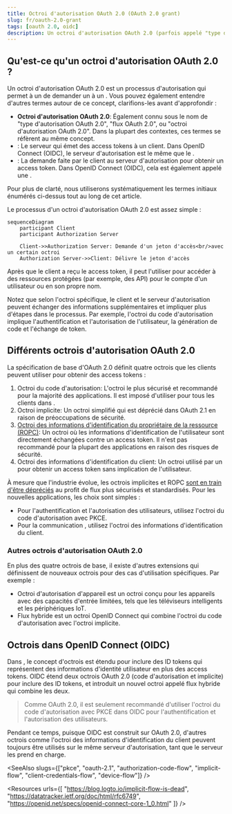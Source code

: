 ```yaml
---
title: Octroi d'autorisation OAuth 2.0 (OAuth 2.0 grant)
slug: fr/oauth-2.0-grant
tags: [oauth 2.0, oidc]
description: Un octroi d'autorisation OAuth 2.0 (parfois appelé "type d'autorisation OAuth 2.0" ou "flux OAuth 2.0"), est une méthode utilisée par les clients pour obtenir un access token (jeton d'accès) auprès d'un authorization server (serveur d'autorisation). C'est une partie essentielle pour les clients OAuth afin d'authentifier et autoriser les identités.
---
```


## Qu'est-ce qu'un octroi d'autorisation OAuth 2.0 ?

Un octroi d'autorisation OAuth 2.0 est un processus d'autorisation qui permet à un <Ref slug="client" /> de demander un <Ref slug="access-token" /> à un <Ref slug="authorization-server" />. Vous pouvez également entendre d'autres termes autour de ce concept, clarifions-les avant d'approfondir :

- **Octroi d'autorisation OAuth 2.0**: Également connu sous le nom de "type d'autorisation OAuth 2.0", "flux OAuth 2.0", ou "octroi d'autorisation OAuth 2.0". Dans la plupart des contextes, ces termes se réfèrent au même concept.
- <Ref slug="authorization-server" />: Le serveur qui émet des access tokens à un client. Dans OpenID Connect (OIDC), le serveur d'autorisation est le même que le <Ref slug="openid-connect" headingId="openid-provider-op" />.
- <Ref slug="authorization-request" />: La demande faite par le client au serveur d'autorisation pour obtenir un access token. Dans OpenID Connect (OIDC), cela est également appelé une <Ref slug="authentication-request" />.

Pour plus de clarté, nous utiliserons systématiquement les termes initiaux énumérés ci-dessus tout au long de cet article.

Le processus d'un octroi d'autorisation OAuth 2.0 est assez simple :

```mermaid
sequenceDiagram
    participant Client
    participant Authorization Server

    Client->>Authorization Server: Demande d'un jeton d'accès<br/>avec un certain octroi
    Authorization Server->>Client: Délivre le jeton d'accès
```

Après que le client a reçu le access token, il peut l'utiliser pour accéder à des ressources protégées (par exemple, des API) pour le compte d'un utilisateur ou en son propre nom.

Notez que selon l'octroi spécifique, le client et le serveur d'autorisation peuvent échanger des informations supplémentaires et impliquer plus d'étapes dans le processus. Par exemple, l'<Ref slug="authorization-code-flow">octroi du code d'autorisation</Ref> implique l'authentification et l'autorisation de l'utilisateur, la génération de code et l'échange de token.

## Différents octrois d'autorisation OAuth 2.0

La spécification de base d'OAuth 2.0 définit quatre octrois que les clients peuvent utiliser pour obtenir des access tokens :

1. <Ref slug="authorization-code-flow">Octroi du code d'autorisation</Ref>: L'octroi le plus sécurisé et recommandé pour la majorité des applications. Il est imposé d'utiliser <Ref slug="pkce" /> pour tous les clients dans <Ref slug="oauth-2.1" />.
2. <Ref slug="implicit-flow">Octroi implicite</Ref>: Un octroi simplifié qui est déprécié dans OAuth 2.1 en raison de préoccupations de sécurité.
3. [Octroi des informations d'identification du propriétaire de la ressource (ROPC)](https://datatracker.ietf.org/doc/html/rfc6749#section-4.3): Un octroi où les informations d'identification de l'utilisateur sont directement échangées contre un access token. Il n'est pas recommandé pour la plupart des applications en raison des risques de sécurité.
4. <Ref slug="client-credentials-flow">Octroi des informations d'identification du client</Ref>: Un octroi utilisé par un <Ref slug="client" headingId="confidential-clients" /> pour obtenir un access token sans implication de l'utilisateur.

À mesure que l'industrie évolue, les octrois implicites et ROPC [sont en train d'être dépréciés](https://blog.logto.io/oauth-2-1) au profit de flux plus sécurisés et standardisés. Pour les nouvelles applications, les choix sont simples :

- Pour l'authentification et l'autorisation des utilisateurs, utilisez l'octroi du code d'autorisation avec PKCE.
- Pour la communication <Ref slug="machine-to-machine" />, utilisez l'octroi des informations d'identification du client.

### Autres octrois d'autorisation OAuth 2.0

En plus des quatre octrois de base, il existe d'autres extensions qui définissent de nouveaux octrois pour des cas d'utilisation spécifiques. Par exemple :

- <Ref slug="device-flow">Octroi d'autorisation d'appareil</Ref> est un octroi conçu pour les appareils avec des capacités d'entrée limitées, tels que les téléviseurs intelligents et les périphériques IoT.
- <Ref slug="hybrid-flow">Flux hybride</Ref> est un octroi OpenID Connect qui combine l'octroi du code d'autorisation avec l'octroi implicite.

## Octrois dans OpenID Connect (OIDC)

Dans <Ref slug="openid-connect" />, le concept d'octrois est étendu pour inclure des <Ref slug="id-token">ID tokens</Ref> qui représentent des informations d'identité utilisateur en plus des access tokens. OIDC étend deux octrois OAuth 2.0 (code d'autorisation et implicite) pour inclure des ID tokens, et introduit un nouvel octroi appelé <Ref slug="hybrid-flow">flux hybride</Ref> qui combine les deux.

> Comme OAuth 2.0, il est seulement recommandé d'utiliser l'octroi du code d'autorisation avec PKCE dans OIDC pour l'authentification et l'autorisation des utilisateurs.

Pendant ce temps, puisque OIDC est construit sur OAuth 2.0, d'autres octrois comme l'octroi des informations d'identification du client peuvent toujours être utilisés sur le même serveur d'autorisation, tant que le serveur les prend en charge.

<SeeAlso slugs={["pkce", "oauth-2.1", "authorization-code-flow", "implicit-flow", "client-credentials-flow", "device-flow"]} />

<Resources
  urls={[
    "https://blog.logto.io/implicit-flow-is-dead",
    "https://datatracker.ietf.org/doc/html/rfc6749",
    "https://openid.net/specs/openid-connect-core-1_0.html"
  ]}
/>
